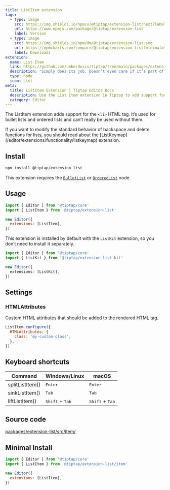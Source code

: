 ```yaml
---
title: ListItem extension
tags:
  - type: image
    src: https://img.shields.io/npm/v/@tiptap/extension-list/next?label=version
    url: https://www.npmjs.com/package/@tiptap/extension-list
    label: Version
  - type: image
    src: https://img.shields.io/npm/dm/@tiptap/extension-list.svg
    url: https://npmcharts.com/compare/@tiptap/extension-list?minimal=true
    label: Downloads
extension:
  name: List Item
  link: https://github.com/ueberdosis/tiptap/tree/main/packages/extension-list
  description: 'Simply does its job. Doesn’t even care if it’s part of a bullet list or an ordered list.'
  type: node
  icon: List
meta:
  title: ListItem Extension | Tiptap Editor Docs
  description: Use the List Item extension in Tiptap to add support for the `<li>` tag used in bullet and ordered lists. Learn more in our docs!
  category: Editor
---
```



The ListItem extension adds support for the `<li>` HTML tag. It’s used for bullet lists and ordered lists and can’t really be used without them.

<CodeDemo path="/Nodes/ListItem" />

<Callout title="Modify backspace behavior" variant="info">
  If you want to modify the standard behavior of backspace and delete functions for lists, you
  should read about the [ListKeymap](/editor/extensions/functionality/listkeymap) extension.
</Callout>

## Install

```bash
npm install @tiptap/extension-list
```

This extension requires the [`BulletList`](/editor/extensions/nodes/bullet-list) or [`OrderedList`](/editor/extensions/nodes/ordered-list) node.

## Usage

```js
import { Editor } from '@tiptap/core'
import { ListItem } from '@tiptap/extension-list'

new Editor({
  extensions: [ListItem],
})
```

This extension is installed by default with the `ListKit` extension, so you don’t need to install it separately.

```ts
import { Editor } from '@tiptap/core'
import { ListKit } from '@tiptap/extension-list-kit'

new Editor({
  extensions: [ListKit],
})
```

## Settings

### HTMLAttributes

Custom HTML attributes that should be added to the rendered HTML tag.

```js
ListItem.configure({
  HTMLAttributes: {
    class: 'my-custom-class',
  },
})
```

## Keyboard shortcuts

| Command         | Windows/Linux                     | macOS                             |
| --------------- | --------------------------------- | --------------------------------- |
| splitListItem() | <kbd>Enter</kbd>                  | <kbd>Enter</kbd>                  |
| sinkListItem()  | <kbd>Tab</kbd>                    | <kbd>Tab</kbd>                    |
| liftListItem()  | <kbd>Shift</kbd> + <kbd>Tab</kbd> | <kbd>Shift</kbd> + <kbd>Tab</kbd> |

## Source code

[packages/extension-list/src/item/](https://github.com/ueberdosis/tiptap/blob/main/packages/extension-list/src/item/)

## Minimal Install

```js
import { Editor } from '@tiptap/core'
import { ListItem } from '@tiptap/extension-list/item'

new Editor({
  extensions: [ListItem],
})
```
